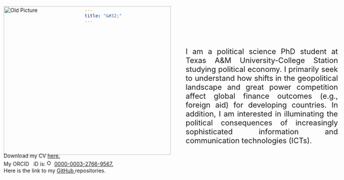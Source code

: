 ```yaml
---
title: "&#32;"
---
```

<p> <img src="Old_Picture.jpg" alt="Old Picture" style="float:none;padding:10px;width:450px;height:400px;position:absolute;left:0px;top:50px;">
</p>
<p align="justify" style = "font-size:20px;padding-left:500px;padding-right:50px;position:absolute;right:0px;top:150px;">
I am a political science PhD student at Texas A&M University-College Station studying political economy. I primarily seek to understand how shifts in the geopolitical landscape and great power competition affect global finance outcomes (e.g., foreign aid) for developing countries. In addition, I am interested in illuminating the political consequences of increasingly sophisticated information and communication technologies (ICTs).
</p>

<p style = "position:absolute;left:10px;top:440px;"> Download my CV <a href=Ray_CV.pdf>here. <i class="glyphicon glyphicon-save"></i></a>
</p>

<p style = "position:absolute;left:10px;top:460px;"> My ORCID<i class="fa fa-regular fa-registered" style="font-size: 0.6em;position:absolute;"></i> &nbsp; iD is: <img alt="ORCID logo" src="https://info.orcid.org/wp-content/uploads/2019/11/orcid_16x16.png" width="16" height="16"/> <a href=https://orcid.org/0000-0003-2766-9567> 0000-0003-2766-9567. </a>
</p>

<p style = "position:absolute;left:10px;top:480px;"> Here is the link to my <a href=https://github.com/nnray> GitHub <i class="fa fa-github fa-lg"></i></a> repositories.
</p>
